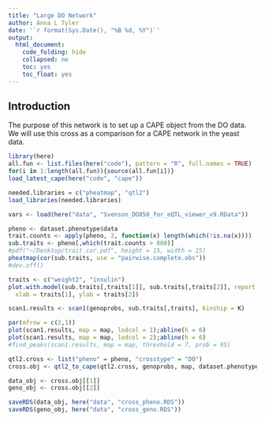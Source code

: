```yaml
---
title: "Large DO Network"
author: Anna L Tyler
date: '`r format(Sys.Date(), "%B %d, %Y")`'
output: 
  html_document:
    code_folding: hide
    collapsed: no
    toc: yes
    toc_float: yes
---
```



## Introduction

The purpose of this network is to set up a CAPE object from the
DO data. We will use this cross as a comparison for a CAPE
network in the yeast data.

```r
library(here)
all.fun <- list.files(here("code"), pattern = "R", full.names = TRUE)
for(i in 1:length(all.fun)){source(all.fun[i])}
load_latest_cape(here("code", "cape"))

needed.libraries = c("pheatmap", "qtl2")
load_libraries(needed.libraries)
```

```r
vars <- load(here("data", "Svenson_DO850_for_eQTL_viewer_v9.RData"))
```

```r
pheno <- dataset.phenotype$data
trait.counts <- apply(pheno, 2, function(x) length(which(!is.na(x))))
sub.traits <- pheno[,which(trait.counts > 800)]
#pdf("~/Desktop/trait.cor.pdf", height = 15, width = 15)
pheatmap(cor(sub.traits, use = "pairwise.complete.obs"))
#dev.off()
```

```r
traits <- c("weight2", "insulin")
plot.with.model(sub.traits[,traits[1]], sub.traits[,traits[2]], report = "cor.test",
  xlab = traits[1], ylab = traits[2])

scan1.results <- scan1(genoprobs, sub.traits[,traits], kinship = K)

par(mfrow = c(2,1))
plot(scan1.results, map = map, lodcol = 1);abline(h = 6)
plot(scan1.results, map = map, lodcol = 2);abline(h = 6)
#find_peaks(scan1.results, map = map, threshold = 7, prob = 95)
```

```r
qtl2.cross <- list("pheno" = pheno, "crosstype" = "DO")
cross.obj <- qtl2_to_cape(qtl2.cross, genoprobs, map, dataset.phenotype$covar.matrix)

data_obj <- cross.obj[[1]]
geno_obj <- cross.obj[[2]]

saveRDS(data_obj, here("data", "cross_pheno.RDS"))
saveRDS(geno_obj, here("data", "cross_geno.RDS"))
```
